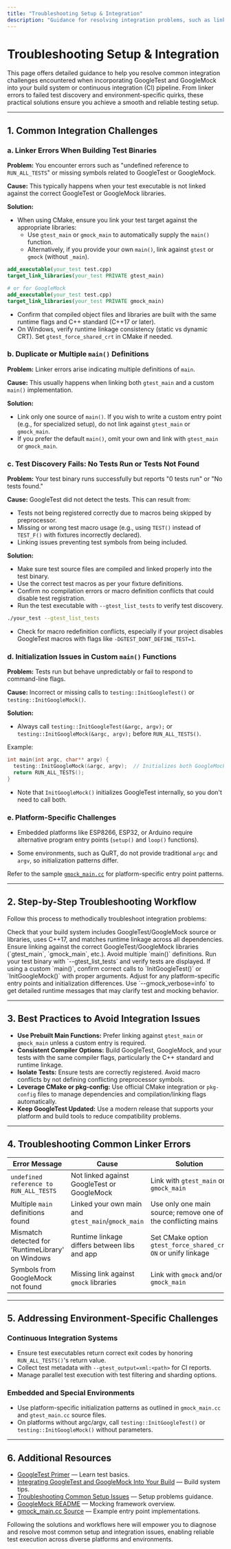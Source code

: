 ```yaml
---
title: "Troubleshooting Setup & Integration"
description: "Guidance for resolving integration problems, such as linker errors, failed test discovery, and environment-specific challenges when incorporating GoogleTest or GoogleMock into your build system or CI pipeline."
---
```


# Troubleshooting Setup & Integration

This page offers detailed guidance to help you resolve common integration challenges encountered when incorporating GoogleTest and GoogleMock into your build system or continuous integration (CI) pipeline. From linker errors to failed test discovery and environment-specific quirks, these practical solutions ensure you achieve a smooth and reliable testing setup.

---

## 1. Common Integration Challenges

### a. Linker Errors When Building Test Binaries

**Problem:** You encounter errors such as "undefined reference to `RUN_ALL_TESTS`" or missing symbols related to GoogleTest or GoogleMock.

**Cause:** This typically happens when your test executable is not linked against the correct GoogleTest or GoogleMock libraries.

**Solution:**

- When using CMake, ensure you link your test target against the appropriate libraries:
  - Use `gtest_main` or `gmock_main` to automatically supply the `main()` function.
  - Alternatively, if you provide your own `main()`, link against `gtest` or `gmock` (without `_main`).

```cmake
add_executable(your_test test.cpp)
target_link_libraries(your_test PRIVATE gtest_main)

# or for GoogleMock
add_executable(your_test test.cpp)
target_link_libraries(your_test PRIVATE gmock_main)
```

- Confirm that compiled object files and libraries are built with the same runtime flags and C++ standard (C++17 or later).
- On Windows, verify runtime linkage consistency (static vs dynamic CRT). Set `gtest_force_shared_crt` in CMake if needed.

### b. Duplicate or Multiple `main()` Definitions

**Problem:** Linker errors arise indicating multiple definitions of `main`.

**Cause:** This usually happens when linking both `gtest_main` and a custom `main()` implementation.

**Solution:**

- Link only one source of `main()`. If you wish to write a custom entry point (e.g., for specialized setup), do not link against `gtest_main` or `gmock_main`.
- If you prefer the default `main()`, omit your own and link with `gtest_main` or `gmock_main`.

### c. Test Discovery Fails: No Tests Run or Tests Not Found

**Problem:** Your test binary runs successfully but reports "0 tests run" or "No tests found."

**Cause:** GoogleTest did not detect the tests. This can result from:

- Tests not being registered correctly due to macros being skipped by preprocessor.
- Missing or wrong test macro usage (e.g., using `TEST()` instead of `TEST_F()` with fixtures incorrectly declared).
- Linking issues preventing test symbols from being included.

**Solution:**

- Make sure test source files are compiled and linked properly into the test binary.
- Use the correct test macros as per your fixture definitions.
- Confirm no compilation errors or macro definition conflicts that could disable test registration.
- Run the test executable with `--gtest_list_tests` to verify test discovery.

```bash
./your_test --gtest_list_tests
```

- Check for macro redefinition conflicts, especially if your project disables GoogleTest macros with flags like `-DGTEST_DONT_DEFINE_TEST=1`.

### d. Initialization Issues in Custom `main()` Functions

**Problem:** Tests run but behave unpredictably or fail to respond to command-line flags.

**Cause:** Incorrect or missing calls to `testing::InitGoogleTest()` or `testing::InitGoogleMock()`.

**Solution:**

- Always call `testing::InitGoogleTest(&argc, argv);` or `testing::InitGoogleMock(&argc, argv);` before `RUN_ALL_TESTS()`.

Example:

```cpp
int main(int argc, char** argv) {
  testing::InitGoogleMock(&argc, argv);  // Initializes both GoogleMock and GoogleTest
  return RUN_ALL_TESTS();
}
```

- Note that `InitGoogleMock()` initializes GoogleTest internally, so you don't need to call both.

### e. Platform-Specific Challenges

- Embedded platforms like ESP8266, ESP32, or Arduino require alternative program entry points (`setup()` and `loop()` functions).

- Some environments, such as QuRT, do not provide traditional `argc` and `argv`, so initialization patterns differ.

Refer to the sample [`gmock_main.cc`](https://github.com/google/googletest/blob/main/googlemock/src/gmock_main.cc) for platform-specific entry point patterns.

---

## 2. Step-by-Step Troubleshooting Workflow

Follow this process to methodically troubleshoot integration problems:

<Steps>
<Step title="Verify Build Configuration">
Check that your build system includes GoogleTest/GoogleMock source or libraries, uses C++17, and matches runtime linkage across all dependencies.
</Step>
<Step title="Review Linking Settings">
Ensure linking against the correct GoogleTest/GoogleMock libraries (`gtest_main`, `gmock_main`, etc.). Avoid multiple `main()` definitions.
</Step>
<Step title="Validate Test Registration">
Run your test binary with `--gtest_list_tests` and verify tests are displayed.
</Step>
<Step title="Check Initialization Code">
If using a custom `main()`, confirm correct calls to `InitGoogleTest()` or `InitGoogleMock()` with proper arguments.
</Step>
<Step title="Inspect Platform Compatibility">
Adjust for any platform-specific entry points and initialization differences.
</Step>
<Step title="Enable Verbose Output">
Use `--gmock_verbose=info` to get detailed runtime messages that may clarify test and mocking behavior.
</Step>
</Steps>

---

## 3. Best Practices to Avoid Integration Issues

- **Use Prebuilt Main Functions:** Prefer linking against `gtest_main` or `gmock_main` unless a custom entry is required.
- **Consistent Compiler Options:** Build GoogleTest, GoogleMock, and your tests with the same compiler flags, particularly the C++ standard and runtime linkage.
- **Isolate Tests:** Ensure tests are correctly registered. Avoid macro conflicts by not defining conflicting preprocessor symbols.
- **Leverage CMake or pkg-config:** Use official CMake integration or `pkg-config` files to manage dependencies and compilation/linking flags automatically.
- **Keep GoogleTest Updated:** Use a modern release that supports your platform and build tools to reduce compatibility problems.

---

## 4. Troubleshooting Common Linker Errors

| Error Message                                      | Cause                                              | Solution                                               |
|--------------------------------------------------|----------------------------------------------------|--------------------------------------------------------|
| `undefined reference to RUN_ALL_TESTS`            | Not linked against GoogleTest or GoogleMock        | Link with `gtest_main` or `gmock_main`                  |
| Multiple `main` definitions found                 | Linked your own main and `gtest_main`/`gmock_main` | Use only one main source; remove one of the conflicting mains |
| Mismatch detected for 'RuntimeLibrary' on Windows | Runtime linkage differs between libs and app       | Set CMake option `gtest_force_shared_crt ON` or unify linkage |
| Symbols from GoogleMock not found                  | Missing link against `gmock` libraries              | Link with `gmock` and/or `gmock_main`                    |

---

## 5. Addressing Environment-Specific Challenges

### Continuous Integration Systems

- Ensure test executables return correct exit codes by honoring `RUN_ALL_TESTS()`'s return value.
- Collect test metadata with `--gtest_output=xml:<path>` for CI reports.
- Manage parallel test execution with test filtering and sharding options.

### Embedded and Special Environments

- Use platform-specific initialization patterns as outlined in `gmock_main.cc` and `gtest_main.cc` source files.
- On platforms without argc/argv, call `testing::InitGoogleTest()` or `testing::InitGoogleMock()` without parameters.

---

## 6. Additional Resources

- [GoogleTest Primer](https://google.github.io/googletest/primer.html) — Learn test basics.
- [Integrating GoogleTest and GoogleMock Into Your Build](https://google.github.io/googletest/guides/advanced#integrating-into-builds) — Build system tips.
- [Troubleshooting Common Setup Issues](https://google.github.io/googletest/getting-started/first-run-validation/troubleshooting-setup.html) — Setup problems guidance.
- [GoogleMock README](https://github.com/google/googletest/blob/main/googlemock/README.md) — Mocking framework overview.
- [gmock_main.cc Source](https://github.com/google/googletest/blob/main/googlemock/src/gmock_main.cc) — Example entry point implementations.

<Note>
Following the solutions and workflows here will empower you to diagnose and resolve most common setup and integration issues, enabling reliable test execution across diverse platforms and environments.
</Note>
